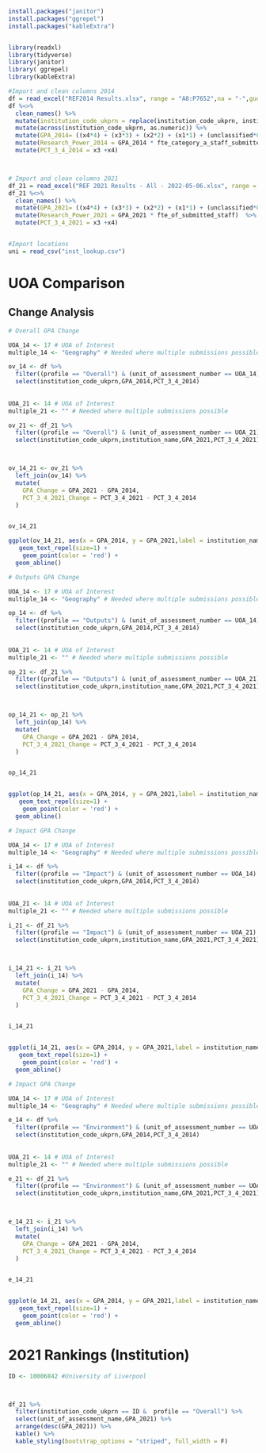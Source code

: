 


```r
install.packages("janitor")
install.packages("ggrepel")
install.packages("kableExtra")


library(readxl)
library(tidyverse)
library(janitor)
library( ggrepel)
library(kableExtra)
```

```r


#Import and clean columns 2014
df = read_excel("REF2014 Results.xlsx", range = "A8:P7652",na = "-",guess_max = 5000)
df %<>%
  clean_names() %>%
  mutate(institution_code_ukprn = replace(institution_code_ukprn, institution_code_ukprn == "ZZZZZZZZ", "10009315")) %>% #Fixes one code to 2021 value
  mutate(across(institution_code_ukprn, as.numeric)) %>%
  mutate(GPA_2014= ((x4*4) + (x3*3) + (x2*2) + (x1*1) + (unclassified*0))/100) %>%
  mutate(Research_Power_2014 = GPA_2014 * fte_category_a_staff_submitted) %>%
  mutate(PCT_3_4_2014 = x3 +x4)



# Import and clean columns 2021
df_21 = read_excel("REF 2021 Results - All - 2022-05-06.xlsx", range = "A7:R7559",na = "-",guess_max = 5000)
df_21 %<>%
  clean_names() %>%
  mutate(GPA_2021= ((x4*4) + (x3*3) + (x2*2) + (x1*1) + (unclassified*0))/100) %>%
  mutate(Research_Power_2021 = GPA_2021 * fte_of_submitted_staff)  %>%
  mutate(PCT_3_4_2021 = x3 +x4)


#Import locations
uni = read_csv("inst_lookup.csv")

```

# UOA Comparison

## Change Analysis


```r





# Overall GPA Change

UOA_14 <- 17 # UOA of Interest
multiple_14 <- "Geography" # Needed where multiple submissions possible

ov_14 <- df %>%
  filter((profile == "Overall") & (unit_of_assessment_number == UOA_14) & (is.na(multiple_submission_name) | grepl(multiple_14, multiple_submission_name, fixed = TRUE))) %>%
  select(institution_code_ukprn,GPA_2014,PCT_3_4_2014)
  
  
UOA_21 <- 14 # UOA of Interest
multiple_21 <- "" # Needed where multiple submissions possible

ov_21 <- df_21 %>%
  filter((profile == "Overall") & (unit_of_assessment_number == UOA_21) & (is.na(multiple_submission_name) | grepl(multiple_21, multiple_submission_name, fixed = TRUE))) %>%
  select(institution_code_ukprn,institution_name,GPA_2021,PCT_3_4_2021)



ov_14_21 <- ov_21 %>%
  left_join(ov_14) %>%
  mutate(
    GPA_Change = GPA_2021 - GPA_2014,
    PCT_3_4_2021_Change = PCT_3_4_2021 - PCT_3_4_2014
  )


ov_14_21

```


```r
ggplot(ov_14_21, aes(x = GPA_2014, y = GPA_2021,label = institution_name)) +
   geom_text_repel(size=1) +
    geom_point(color = 'red') +
  geom_abline() 


```



```r


# Outputs GPA Change

UOA_14 <- 17 # UOA of Interest
multiple_14 <- "Geography" # Needed where multiple submissions possible

op_14 <- df %>%
  filter((profile == "Outputs") & (unit_of_assessment_number == UOA_14) & (is.na(multiple_submission_name) | grepl(multiple_14, multiple_submission_name, fixed = TRUE))) %>%
  select(institution_code_ukprn,GPA_2014,PCT_3_4_2014)
  
  
UOA_21 <- 14 # UOA of Interest
multiple_21 <- "" # Needed where multiple submissions possible

op_21 <- df_21 %>%
  filter((profile == "Outputs") & (unit_of_assessment_number == UOA_21) & (is.na(multiple_submission_name) | grepl(multiple_21, multiple_submission_name, fixed = TRUE))) %>%
  select(institution_code_ukprn,institution_name,GPA_2021,PCT_3_4_2021)



op_14_21 <- op_21 %>%
  left_join(op_14) %>%
  mutate(
    GPA_Change = GPA_2021 - GPA_2014,
    PCT_3_4_2021_Change = PCT_3_4_2021 - PCT_3_4_2014
  )


op_14_21



```





```r
ggplot(op_14_21, aes(x = GPA_2014, y = GPA_2021,label = institution_name)) +
   geom_text_repel(size=1) +
    geom_point(color = 'red') +
  geom_abline() 


```

```r


# Impact GPA Change

UOA_14 <- 17 # UOA of Interest
multiple_14 <- "Geography" # Needed where multiple submissions possible

i_14 <- df %>%
  filter((profile == "Impact") & (unit_of_assessment_number == UOA_14) & (is.na(multiple_submission_name) | grepl(multiple_14, multiple_submission_name, fixed = TRUE))) %>%
  select(institution_code_ukprn,GPA_2014,PCT_3_4_2014)
  
  
UOA_21 <- 14 # UOA of Interest
multiple_21 <- "" # Needed where multiple submissions possible

i_21 <- df_21 %>%
  filter((profile == "Impact") & (unit_of_assessment_number == UOA_21) & (is.na(multiple_submission_name) | grepl(multiple_21, multiple_submission_name, fixed = TRUE))) %>%
  select(institution_code_ukprn,institution_name,GPA_2021,PCT_3_4_2021)



i_14_21 <- i_21 %>%
  left_join(i_14) %>%
  mutate(
    GPA_Change = GPA_2021 - GPA_2014,
    PCT_3_4_2021_Change = PCT_3_4_2021 - PCT_3_4_2014
  )


i_14_21



```

```r
ggplot(i_14_21, aes(x = GPA_2014, y = GPA_2021,label = institution_name)) +
   geom_text_repel(size=1) +
    geom_point(color = 'red') +
  geom_abline() 


```


```r
# Impact GPA Change

UOA_14 <- 17 # UOA of Interest
multiple_14 <- "Geography" # Needed where multiple submissions possible

e_14 <- df %>%
  filter((profile == "Environment") & (unit_of_assessment_number == UOA_14) & (is.na(multiple_submission_name) | grepl(multiple_14, multiple_submission_name, fixed = TRUE))) %>%
  select(institution_code_ukprn,GPA_2014,PCT_3_4_2014)
  
  
UOA_21 <- 14 # UOA of Interest
multiple_21 <- "" # Needed where multiple submissions possible
```


```r
e_21 <- df_21 %>%
  filter((profile == "Environment") & (unit_of_assessment_number == UOA_21) & (is.na(multiple_submission_name) | grepl(multiple_21, multiple_submission_name, fixed = TRUE))) %>%
  select(institution_code_ukprn,institution_name,GPA_2021,PCT_3_4_2021)



e_14_21 <- i_21 %>%
  left_join(i_14) %>%
  mutate(
    GPA_Change = GPA_2021 - GPA_2014,
    PCT_3_4_2021_Change = PCT_3_4_2021 - PCT_3_4_2014
  )


e_14_21



```
```r
ggplot(e_14_21, aes(x = GPA_2014, y = GPA_2021,label = institution_name)) +
   geom_text_repel(size=1) +
    geom_point(color = 'red') +
  geom_abline() 


```


# 2021 Rankings (Institution)

```r

ID <- 10006842 #University of Liverpool



df_21 %>%
  filter(institution_code_ukprn == ID &  profile == "Overall") %>%
  select(unit_of_assessment_name,GPA_2021) %>%
  arrange(desc(GPA_2021)) %>%
  kable() %>%
  kable_styling(bootstrap_options = "striped", full_width = F)





```


